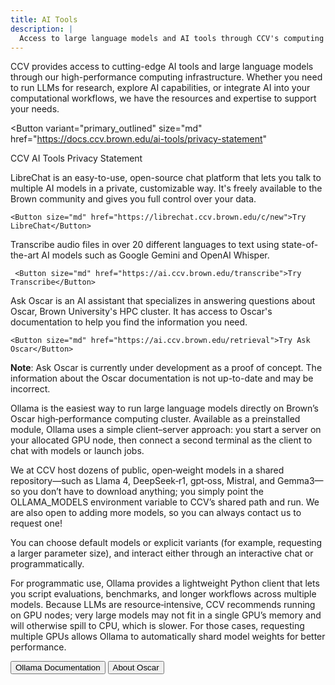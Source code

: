 ```yaml
---
title: AI Tools
description: |
  Access to large language models and AI tools through CCV's computing infrastructure.
---
```


<ContentSection title="About ChatCCV Tools">
CCV provides access to cutting-edge AI tools and large language models through our high-performance computing
infrastructure. Whether you need to run LLMs for research, explore AI capabilities, or integrate AI into your
computational workflows, we have the resources and expertise to support your needs.

<Button
  variant="primary_outlined"
  size="md"
  href="https://docs.ccv.brown.edu/ai-tools/privacy-statement"
>
  CCV AI Tools Privacy Statement
</Button>

<CardGroup>
  <StyledCard title="LibreChat">
    LibreChat is an easy-to-use, open-source chat platform that lets you talk to multiple AI models in a private,
    customizable way. It's freely available to the Brown community and gives you full control over your data.

    <Button size="md" href="https://librechat.ccv.brown.edu/c/new">Try LibreChat</Button>

  </StyledCard>

  <StyledCard title="Transcribe">
     Transcribe audio files in over 20 different languages to text using state-of-the-art AI models such as Google
     Gemini and OpenAI Whisper.

     <Button size="md" href="https://ai.ccv.brown.edu/transcribe">Try Transcribe</Button>

  </StyledCard>
  <StyledCard title="Ask Oscar">
    Ask Oscar is an AI assistant that specializes in answering questions about Oscar, Brown University's HPC cluster. It has
    access to Oscar's documentation to help you find the information you need.

    <Button size="md" href="https://ai.ccv.brown.edu/retrieval">Try Ask Oscar</Button>

  </StyledCard>
</CardGroup>

**Note**: Ask Oscar is currently under development as a proof of concept. The information about the Oscar documentation
is not up-to-date and may be incorrect.

</ContentSection>

<ContentSection title="Ollama">

Ollama is the easiest way to run large language models directly on Brown’s Oscar high‑performance computing cluster.
Available as a preinstalled module, Ollama uses a simple client–server approach: you start a server on your allocated
GPU node, then connect a second terminal as the client to chat with models or launch jobs.

We at CCV host dozens of public, open‑weight models in a shared repository—such as Llama 4, DeepSeek‑r1, gpt‑oss, Mistral, and
Gemma3—so you don’t have to download anything; you simply point the OLLAMA_MODELS environment variable to CCV’s shared
path and run. We are also open to adding more models, so you can always contact us to request one!

You can choose default models or explicit variants (for example, requesting a larger parameter size), and interact
either through an interactive chat or programmatically.

For programmatic use, Ollama provides a lightweight Python client that lets you script evaluations, benchmarks, and
longer workflows across multiple models. Because LLMs are resource‑intensive, CCV recommends running on GPU nodes;
very large models may not fit in a single GPU’s memory and will otherwise spill to CPU, which is slower.
For those cases, requesting multiple GPUs allows Ollama to automatically shard model weights for better performance.


<ButtonGroup>
<Button href="https://docs.ccv.brown.edu/oscar/large-language-models/ollama">Ollama Documentation</Button>
<Button variant="primary_outlined" external={false} href="/services/oscar">About Oscar</Button>
</ButtonGroup>

</ContentSection>
